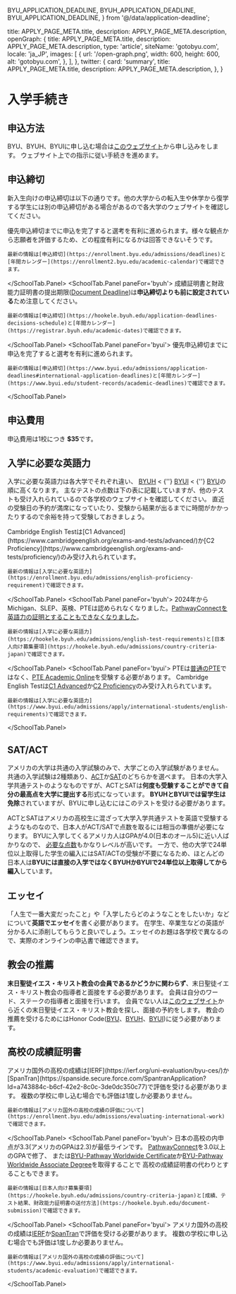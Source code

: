  BYU_APPLICATION_DEADLINE,
  BYUH_APPLICATION_DEADLINE,
  BYUI_APPLICATION_DEADLINE,
} from '@/data/application-deadline';

  title: APPLY_PAGE_META.title,
  description: APPLY_PAGE_META.description,
  openGraph: {
    title: APPLY_PAGE_META.title,
    description: APPLY_PAGE_META.description,
    type: 'article',
    siteName: 'gotobyu.com',
    locale: 'ja_JP',
    images: [
      {
        url: '/open-graph.png',
        width: 600,
        height: 600,
        alt: 'gotobyu.com',
      },
    ],
  },
  twitter: {
    card: 'summary',
    title: APPLY_PAGE_META.title,
    description: APPLY_PAGE_META.description,
  },
}


# 入学手続き


## 申込方法

BYU、BYUH、BYUIに申し込む場合は[このウェブサイト](https://www.churchofjesuschrist.org/church-education/apply-to-church-schools?lang=eng)から申し込みをします。
ウェブサイト上での指示に従い手続きを進めます。


## 申込締切

新入生向けの申込締切は以下の通りです。他の大学からの転入生や休学から復学する学生には別の申込締切がある場合があるので各大学のウェブサイトを確認してください。

<SchoolTab>
  <SchoolTab.Panel paneFor='byu'>
    <DeadlineTable school='BYU' data={BYU_APPLICATION_DEADLINE} />
    優先申込締切までに申込を完了すると選考を有利に進められます。様々な観点から志願者を評価するため、どの程度有利になるかは回答できないそうです。

    最新の情報は[申込締切](https://enrollment.byu.edu/admissions/deadlines)と[年間カレンダー](https://enrollment2.byu.edu/academic-calendar)で確認できます。
  </SchoolTab.Panel>
  <SchoolTab.Panel paneFor='byuh'>
    <DeadlineTable school='BYUH' data={BYUH_APPLICATION_DEADLINE} />
    成績証明書と財政能力証明書の提出期限([Document Deadline](https://hookele.byuh.edu/application-deadlines-decisions-schedule))は**申込締切よりも前に設定されている**ため注意してください。

    最新の情報は[申込締切](https://hookele.byuh.edu/application-deadlines-decisions-schedule)と[年間カレンダー](https://registrar.byuh.edu/academic-dates)で確認できます。
  </SchoolTab.Panel>
  <SchoolTab.Panel paneFor='byui'>
    <DeadlineTable school='BYUI' data={BYUI_APPLICATION_DEADLINE} />
    優先申込締切までに申込を完了すると選考を有利に進められます。

    最新の情報は[申込締切](https://www.byui.edu/admissions/application-deadlines#international-application-deadlines)と[年間カレンダー](https://www.byui.edu/student-records/academic-deadlines)で確認できます。
  </SchoolTab.Panel>
</SchoolTab>


## 申込費用

申込費用は1校につき **$35**です。


## 入学に必要な英語力

入学に必要な英語力は各大学でそれぞれ違い、
[BYUH](https://hookele.byuh.edu/admissions/english-test-requirements) < {''}
[BYUI](https://www.byui.edu/admissions/apply/international-students/english-requirements) < {''}
[BYU](https://enrollment.byu.edu/admissions/english-proficiency-requirement)の順に高くなります。
主なテストの点数は下の表に記載していますが、他のテストも受け入れられているので各学校のウェブサイトを確認してください。
直近の受験日の予約が満席になっていたり、受験から結果が出るまでに時間がかかったりするので余裕を持って受験しておきましょう。

<SchoolTab>
  <SchoolTab.Panel paneFor='byu'>
    <EnglishRequirementBySchoolTable school='BYU' data={ENGLISH_REQUIREMENT_BY_SCHOOL.byu} />
    Cambridge English Testは[C1 Advanced](https://www.cambridgeenglish.org/exams-and-tests/advanced/)か[C2 Proficiency](https://www.cambridgeenglish.org/exams-and-tests/proficiency/)のみ受け入れられています。

    最新の情報は[入学に必要な英語力](https://enrollment.byu.edu/admissions/english-proficiency-requirement)で確認できます。
  </SchoolTab.Panel>
  <SchoolTab.Panel paneFor='byuh'>
    <EnglishRequirementBySchoolTable school='BYUH' data={ENGLISH_REQUIREMENT_BY_SCHOOL.byuh} />
    2024年からMichigan、SLEP、英検、PTEは認められなくなりました。[PathwayConnectを英語力の証明とすることもできなくなりました](https://admissions.byuh.edu/the-byu-hawaii-pathway-partnership)。

    最新の情報は[入学に必要な英語力](https://hookele.byuh.edu/admissions/english-test-requirements)と[日本人向け募集要項](https://hookele.byuh.edu/admissions/country-criteria-japan)で確認できます。
  </SchoolTab.Panel>
  <SchoolTab.Panel paneFor='byui'>
    <EnglishRequirementBySchoolTable school='BYUI' data={ENGLISH_REQUIREMENT_BY_SCHOOL.byui} />
    PTEは[普通のPTE](https://www.pearsonpte.com/pte-academic)ではなく、[PTE Academic Online](https://www.pearsonpte.com/pte-academic-online)を受験する必要があります。
    Cambridge English Testは[C1 Advanced](https://www.cambridgeenglish.org/exams-and-tests/advanced/)か[C2 Proficiency](https://www.cambridgeenglish.org/exams-and-tests/proficiency/)のみ受け入れられています。

    最新の情報は[入学に必要な英語力](https://www.byui.edu/admissions/apply/international-students/english-requirements)で確認できます。
  </SchoolTab.Panel>
</SchoolTab>


## SAT/ACT

アメリカの大学は共通の入学試験のみで、大学ごとの入学試験がありません。
共通の入学試験は2種類あり、[ACT](http://global.act.org)か[SAT](https://collegereadiness.collegeboard.org/sat)のどちらかを選べます。
日本の大学入学共通テストのようなものですが、ACTとSATは**何度も受験することができて自分の最高点を大学に提出する**形式になっています。
**BYUHとBYUIでは留学生は免除**されていますが、BYUに申し込むにはこのテストを受ける必要があります。

ACTとSATはアメリカの高校生に混ざって大学入学共通テストを英語で受験するようなものなので、日本人がACT/SATで点数を取るには相当の準備が必要になります。
BYUに入学してくるアメリカ人はGPAが4.0(日本のオール5)に近い人ばかりなので、
[必要な点数](https://enrollment.byu.edu/admissions/entrance-stats)もかなりレベルが高いです。
一方で、他の大学で24単位以上取得した学生の編入にはSAT/ACTの受験が不要になるため、ほとんどの日本人は**BYUには直接の入学ではなくBYUHかBYUIで24単位以上取得してから編入**しています。


## エッセイ

「人生で一番大変だったこと」や「入学したらどのようなことをしたいか」などについて**英語でエッセイ**を書く必要があります。
在学生、卒業生などの英語が分かる人に添削してもらうと良いでしょう。エッセイのお題は各学校で異なるので、実際のオンラインの申込書で確認できます。


## 教会の推薦

**末日聖徒イエス・キリスト教会の会員であるかどうかに関わらず**、末日聖徒イエス・キリスト教会の指導者と面接をする必要があります。
会員は自分のワード、ステークの指導者と面接を行います。
会員でない人は[このウェブサイト](https://www.churchofjesuschrist.org/maps/meetinghouses/)から近くの末日聖徒イエス・キリスト教会を探し、面接の予約をします。
教会の推薦を受けるためにはHonor Code([BYU](https://policy.byu.edu/view/index.php?p=26)、[BYUH](https://honorcode.byuh.edu)、[BYUI](https://www.byui.edu/student-honor-office/ces-honor-code))に従う必要があります。


## 高校の成績証明書

<SchoolTab>
  <SchoolTab.Panel paneFor='byu'>
    アメリカ国外の高校の成績は[IERF](https://ierf.org/uni-evaluation/byu-ces/)か[SpanTran](https://spanside.secure.force.com/SpantranApplication?Id=a743884c-b6cf-42e2-8c0c-3de0dc350c77)で評価を受ける必要があります。
    複数の学校に申し込む場合でも評価は1度しか必要ありません。

    最新の情報は[アメリカ国外の高校の成績の評価について](https://enrollment.byu.edu/admissions/evaluating-international-work)で確認できます。
  </SchoolTab.Panel>
  <SchoolTab.Panel paneFor='byuh'>
    日本の高校の内申点が3.3(アメリカのGPAは2.3)が最低ラインです。
    [PathwayConnect](https://www.byupathway.org/pathwayconnect)を3.0以上のGPAで修了、
    または[BYU-Pathway Worldwide Certificate](https://www.byupathway.org/degrees/program-list#certificate)か[BYU-Pathway Worldwide Associate Degree](https://www.byupathway.org/degrees/program-list#certificate)を取得することで
    高校の成績証明書の代わりとすることもできます。

    最新の情報は[日本人向け募集要項](https://hookele.byuh.edu/admissions/country-criteria-japan)と[成績、テスト結果、財政能力証明書の送付方法](https://hookele.byuh.edu/document-submission)で確認できます。
  </SchoolTab.Panel>
  <SchoolTab.Panel paneFor='byui'>
    アメリカ国外の高校の成績は[IERF](https://ierf.org/uni-evaluation/byu-ces/)か[SpanTran](https://spanside.secure.force.com/SpantranApplication?Id=a743884c-b6cf-42e2-8c0c-3de0dc350c77)で評価を受ける必要があります。
    複数の学校に申し込む場合でも評価は1度しか必要ありません。

    最新の情報は[アメリカ国外の高校の成績の評価について](https://www.byui.edu/admissions/apply/international-students/academic-evaluation)で確認できます。
  </SchoolTab.Panel>
</SchoolTab>
